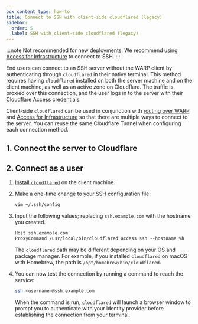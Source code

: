 ```yaml
---
pcx_content_type: how-to
title: Connect to SSH with client-side cloudflared (legacy)
sidebar:
  order: 5
  label: SSH with client-side cloudflared (legacy)
---
```



:::note
Not recommended for new deployments. We recommend using [Access for Infrastructure](/cloudflare-one/connections/connect-networks/use-cases/ssh/ssh-infrastructure-access/) to connect to SSH.
:::

End users can connect to an SSH server without the WARP client by authenticating through `cloudflared` in their native terminal. This method requires having `cloudflared` installed on both the server machine and on the client machine, as well as an active zone on Cloudflare. The traffic is proxied over this connection, and the user logs in to the server with their Cloudflare Access credentials.

Client-side `cloudflared` can be used in conjunction with [routing over WARP](/cloudflare-one/connections/connect-networks/use-cases/ssh/ssh-warp-to-tunnel/) and [Access for Infrastructure](/cloudflare-one/connections/connect-networks/use-cases/ssh/ssh-infrastructure-access/) so that there are multiple ways to connect to the server. You can reuse the same Cloudflare Tunnel when configuring each connection method.

## 1. Connect the server to Cloudflare

<Render file="ssh/tunnel-public-hostname" />

## 2. Connect as a user

1. [Install `cloudflared`](/cloudflare-one/connections/connect-networks/downloads/) on the client machine.

2. Make a one-time change to your SSH configuration file:

   ```sh
   vim ~/.ssh/config
   ```

3. Input the following values; replacing `ssh.example.com` with the hostname you created.

   ```txt
   Host ssh.example.com
   ProxyCommand /usr/local/bin/cloudflared access ssh --hostname %h
   ```

   The `cloudflared` path may be different depending on your OS and package manager. For example, if you installed `cloudflared` on macOS with Homebrew, the path is `/opt/homebrew/bin/cloudflared`.

4. You can now test the connection by running a command to reach the service:

   ```sh
   ssh <username>@ssh.example.com
   ```

   When the command is run, `cloudflared` will launch a browser window to prompt you to authenticate with your identity provider before establishing the connection from your terminal.